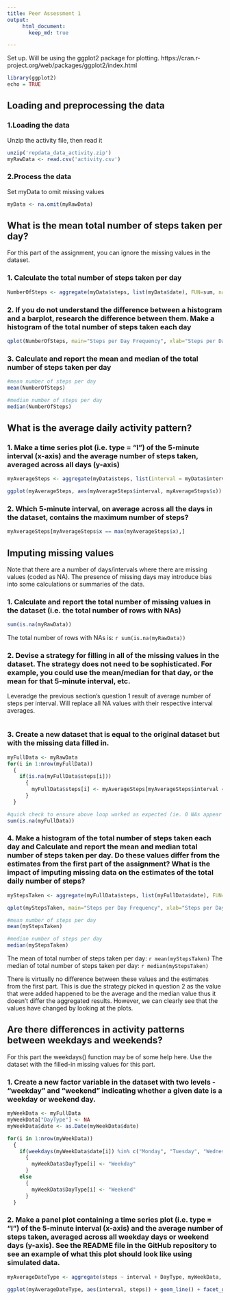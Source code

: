 ```yaml
---
title: Peer Assessment 1 
output: 
     html_document:  
       keep_md: true  

---
```


Set up. Will be using the ggplot2 package for plotting. https://cran.r-project.org/web/packages/ggplot2/index.html
```r
library(ggplot2)
echo = TRUE
```

## Loading and preprocessing the data
### 1.Loading the data
Unzip the activity file, then read it

```r
unzip('repdata_data_activity.zip')
myRawData <- read.csv('activity.csv')
```

### 2.Process the data
Set myData to omit missing values

```r
myData <- na.omit(myRawData)
```


## What is the mean total number of steps taken per day?
For this part of the assignment, you can ignore the missing values in the dataset.

### 1. Calculate the total number of steps taken per day
```r
NumberOfSteps <- aggregate(myData$steps, list(myData$date), FUN=sum, na.rm=TRUE)$x
```

### 2. If you do not understand the difference between a histogram and a barplot, research the difference between them. Make a histogram of the total number of steps taken each day
```r
qplot(NumberOfSteps, main="Steps per Day Frequency", xlab="Steps per Day", ylab="Frequency", binwidth=300)
```

### 3. Calculate and report the mean and median of the total number of steps taken per day
```r
#mean number of steps per day
mean(NumberOfSteps)

#median number of steps per day
median(NumberOfSteps)
```

## What is the average daily activity pattern?
### 1. Make a time series plot (i.e. type = "l") of the 5-minute interval (x-axis) and the average number of steps taken, averaged across all days (y-axis)
```r
myAverageSteps <- aggregate(myData$steps, list(interval = myData$interval), FUN=mean, nr.rm=TRUE)
```

```r
ggplot(myAverageSteps, aes(myAverageSteps$interval, myAverageSteps$x)) + geom_line() + labs(title="Time Series of 5-minute Intervals", x="Intervals", y="Average Number of Steps")
```

### 2. Which 5-minute interval, on average across all the days in the dataset, contains the maximum number of steps?
```r
myAverageSteps[myAverageSteps$x == max(myAverageSteps$x),]
```

## Imputing missing values
Note that there are a number of days/intervals where there are missing values (coded as NA). The presence of missing days may introduce bias into some calculations or summaries of the data.

### 1. Calculate and report the total number of missing values in the dataset (i.e. the total number of rows with NAs)
```r
sum(is.na(myRawData))
```
The total number of rows with NAs is: `r sum(is.na(myRawData))`

### 2. Devise a strategy for filling in all of the missing values in the dataset. The strategy does not need to be sophisticated. For example, you could use the mean/median for that day, or the mean for that 5-minute interval, etc.
Leveradge the previous section's question 1 result of average number of steps per interval. Will replace all NA values with their respective interval averages.

```r
```


### 3. Create a new dataset that is equal to the original dataset but with the missing data filled in.
```r
myFullData <- myRawData 
for(i in 1:nrow(myFullData))
  {
    if(is.na(myFullData$steps[i]))
      {
        myFullData$steps[i] <- myAverageSteps[myAverageSteps$interval == myFullData$interval[i],]$x
      }
  }

#quick check to ensure above loop worked as expected (ie. 0 NAs appear in myFullData)
sum(is.na(myFullData))
```

### 4. Make a histogram of the total number of steps taken each day and Calculate and report the mean and median total number of steps taken per day. Do these values differ from the estimates from the first part of the assignment? What is the impact of imputing missing data on the estimates of the total daily number of steps?
```r
myStepsTaken <- aggregate(myFullData$steps, list(myFullData$date), FUN=sum, na.rm=TRUE)$x
```

```r
qplot(myStepsTaken, main="Steps per Day Frequency", xlab="Steps per Day", ylab="Frequency", binwidth=300)
```

```r
#mean number of steps per day
mean(myStepsTaken)

#median number of steps per day
median(myStepsTaken)
```
The mean of total number of steps taken per day: `r mean(myStepsTaken)`
The median of total number of steps taken per day: `r median(myStepsTaken)`

There is virtually no difference between these values and the estimates from the first part. This is due the strategy picked in question 2 as the value that were added happened to be the average and the median value thus it doesn't differ the aggregated results. However, we can clearly see that the values have changed by looking at the plots.  


## Are there differences in activity patterns between weekdays and weekends?
For this part the weekdays() function may be of some help here. Use the dataset with the filled-in missing values for this part.

### 1. Create a new factor variable in the dataset with two levels - "weekday" and "weekend" indicating whether a given date is a weekday or weekend day.
```r
myWeekData <- myFullData
myWeekData["DayType"] <- NA
myWeekData$date <- as.Date(myWeekData$date)

for(i in 1:nrow(myWeekData))
  { 
    if(weekdays(myWeekData$date[i]) %in% c("Monday", "Tuesday", "Wednesday", "Thursday", "Friday"))
      {
        myWeekData$DayType[i] <- "Weekday"
      }
    else
      {
        myWeekData$DayType[i] <- "Weekend"
      }
  }
```

### 2. Make a panel plot containing a time series plot (i.e. type = "l") of the 5-minute interval (x-axis) and the average number of steps taken, averaged across all weekday days or weekend days (y-axis). See the README file in the GitHub repository to see an example of what this plot should look like using simulated data.
```r
myAverageDateType <- aggregate(steps ~ interval + DayType, myWeekData, FUN=mean, na.rm=TRUE)
```

```r
ggplot(myAverageDateType, aes(interval, steps)) + geom_line() + facet_grid(DayType ~.) + labs(title="Time Series of 5-minute Intervals split by Day Type", x="Intervals", y="Average Number of Steps")
```






